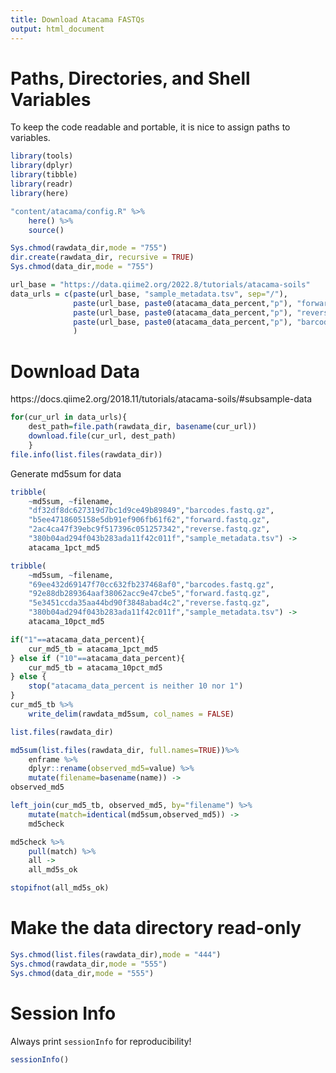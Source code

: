 ```yaml
---
title: Download Atacama FASTQs
output: html_document
---
```


# Paths, Directories, and Shell Variables
To keep the code readable and portable, it is nice to assign paths to variables.

```r
library(tools)
library(dplyr)
library(tibble)
library(readr)
library(here)
```

```r
"content/atacama/config.R" %>%
    here() %>%
    source()

Sys.chmod(rawdata_dir,mode = "755")
dir.create(rawdata_dir, recursive = TRUE)
Sys.chmod(data_dir,mode = "755")

url_base = "https://data.qiime2.org/2022.8/tutorials/atacama-soils"
data_urls = c(paste(url_base, "sample_metadata.tsv", sep="/"),
              paste(url_base, paste0(atacama_data_percent,"p"), "forward.fastq.gz", sep="/"),
              paste(url_base, paste0(atacama_data_percent,"p"), "reverse.fastq.gz", sep="/"),
              paste(url_base, paste0(atacama_data_percent,"p"), "barcodes.fastq.gz", sep="/")
              )
```

# Download Data
https://docs.qiime2.org/2018.11/tutorials/atacama-soils/#subsample-data

```r
for(cur_url in data_urls){
    dest_path=file.path(rawdata_dir, basename(cur_url))
    download.file(cur_url, dest_path)
    }
file.info(list.files(rawdata_dir))
```

Generate md5sum for data
```r
tribble(
    ~md5sum, ~filename,
    "df32df8dc627319d7bc1d9ce49b89849","barcodes.fastq.gz",
    "b5ee4718605158e5db91ef906fb61f62","forward.fastq.gz",
    "2ac4ca47f39ebc9f517396c051257342","reverse.fastq.gz",
    "380b04ad294f043b283ada11f42c011f","sample_metadata.tsv") ->
    atacama_1pct_md5

tribble(
    ~md5sum, ~filename,
    "69ee432d69147f70cc632fb237468af0","barcodes.fastq.gz",
    "92e88db289364aaf38062acc9e47cbe5","forward.fastq.gz",
    "5e3451ccda35aa44bd90f3848abad4c2","reverse.fastq.gz",
    "380b04ad294f043b283ada11f42c011f","sample_metadata.tsv") ->
    atacama_10pct_md5

if("1"==atacama_data_percent){
    cur_md5_tb = atacama_1pct_md5
} else if ("10"==atacama_data_percent){
    cur_md5_tb = atacama_10pct_md5
} else {
    stop("atacama_data_percent is neither 10 nor 1")
}
cur_md5_tb %>%
    write_delim(rawdata_md5sum, col_names = FALSE)
```

```r
list.files(rawdata_dir)
```

```r
md5sum(list.files(rawdata_dir, full.names=TRUE))%>%
    enframe %>%
    dplyr::rename(observed_md5=value) %>%
    mutate(filename=basename(name)) ->
observed_md5

left_join(cur_md5_tb, observed_md5, by="filename") %>%
    mutate(match=identical(md5sum,observed_md5)) ->
    md5check

md5check %>%
    pull(match) %>%
    all ->
    all_md5s_ok

stopifnot(all_md5s_ok)
```

# Make the data directory read-only

```r
Sys.chmod(list.files(rawdata_dir),mode = "444")
Sys.chmod(rawdata_dir,mode = "555")
Sys.chmod(data_dir,mode = "555")
```

# Session Info
Always print `sessionInfo` for reproducibility!

```r
sessionInfo()
```

